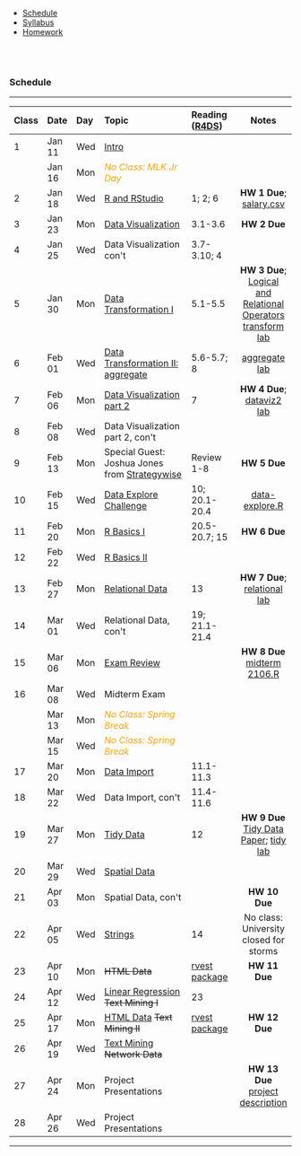 
<ul class="navibar">
  <li><a href="./index.html" class="current" >Schedule</a></li>
  <li><a href="./syllabus.html" class="navibar" >Syllabus</a></li>
  <li><a href="./homework.html" class="navibar" >Homework</a></li>
</ul>



<!--- Start Main Page --->
<br><br>

### Schedule

-----------

--------------------------------------------------------------------------------
Class   Date     Day   Topic                        Reading          Notes
                                                    ([R4DS])
-----   ------   ----  ---------------------------- -------------- -------------
1       Jan 11   Wed   [Intro]    

        Jan 16   Mon   <font color="orange">                                
                       *No Class: MLK Jr Day* 
                       </font>   
        
2       Jan 18   Wed   [R and RStudio]			        1; 2; 6		      **HW 1 Due**;<br>
                                                                    [salary.csv]
             
3       Jan 23   Mon   [Data Visualization]         3.1-3.6         **HW 2 Due**

4       Jan 25   Wed   Data Visualization con\'t    3.7-3.10; 4    
       
5       Jan 30   Mon   [Data Transformation I]      5.1-5.5         **HW 3 Due**; <br>
                                                                    [Logical and Relational Operators]  
                                                                    [transform lab]

6       Feb 01   Wed   [Data Transformation II:     5.6-5.7; 8      [aggregate lab]
                        aggregate]
                   
7       Feb 06   Mon   [Data Visualization part 2]  7               **HW 4 Due**; <br>
                                                                    [dataviz2 lab]

8       Feb 08   Wed   Data Visualization part 2,
                        con\'t
  
9       Feb 13   Mon   Special Guest: Joshua        Review 1-8      **HW 5 Due**
                       Jones from 
                       [Strategywise](
                       http://strategywise.com/)
                     
10      Feb 15   Wed   [Data Explore Challenge]     10;             [data-explore.R]
                                                    20.1-20.4

11      Feb 20   Mon   [R Basics I]                 20.5-20.7;      **HW 6 Due**
                                                    15         
        
12      Feb 22   Wed   [R Basics II]                           
       
13      Feb 27   Mon   [Relational Data]			      13	            **HW 7 Due**;
                                                                    [relational lab]

14      Mar 01   Wed   Relational Data, con\'t      19; 
                                                    21.1-21.4

15      Mar 06   Mon   [Exam Review]                                **HW 8 Due**
                                                                    [midterm 2106.R]

16      Mar 08   Wed   Midterm Exam
                       
        Mar 13   Mon   <font color="orange"> 
                       *No Class: Spring Break* 
                       </font>  
        
        Mar 15   Wed   <font color="orange"> 
                       *No Class: Spring Break* 
                       </font>  

17      Mar 20   Mon   [Data Import]                11.1-11.3

18      Mar 22   Wed   Data Import, con\'t   			  11.4-11.6			

19      Mar 27   Mon   [Tidy Data]                	12              **HW 9 Due** <br>
                                                                    [Tidy Data Paper];
                                                                    [tidy lab]

20      Mar 29   Wed   [Spatial Data]     			

21      Apr 03   Mon   Spatial Data, con\'t  						            **HW 10 Due**

22      Apr 05   Wed   [Strings]  					        14              No class: University closed for storms

23      Apr 10   Mon   ~~HTML Data~~             	  [rvest          **HW 11 Due**
                                                    package] 				

24      Apr 12   Wed   [Linear Regression]          23
                       ~~Text Mining I~~                                  

25      Apr 17   Mon   [HTML Data]                  [rvest          **HW 12 Due**
                       ~~Text Mining II~~           package] 				

26      Apr 19   Wed   [Text Mining]
                       ~~Network Data~~                        

27      Apr 24   Mon   Project Presentations                        **HW 13 Due** <br>
                                                                    [project description](./projects.html)

28      Apr 26   Wed   Project Presentations
--------------------------------------------------------------------------------



<!--- Lectures --->
[Intro]: lectures/01-Intro.pdf
[R and RStudio]: lectures/02-Rintro.pdf
[Data Visualization]: lectures/03-dataviz.pdf
[Data Transformation I]: lectures/04-transform.pdf
[Data Transformation II: aggregate]: lectures/05-aggregate.pdf
[Data Visualization part 2]: lectures/06-dataviz2.pdf
[Data Explore Challenge]: lectures/07-dataexplore-challenge.html
[R Basics I]: lectures/08-rbasics.pdf
[R Basics II]: lectures/09-rbasics2.pdf
[Relational Data]: lectures/10-relational.pdf
[Data Import]: lectures/11-import.pdf
[Tidy Data]: lectures/12-tidy.pdf
[Spatial Data]: lectures/13-spatial.pdf
[Strings]: lectures/14-strings.pdf
[Linear Regression]: lectures/16-regression.pdf   
[HTML Data]: lectures/15-webdata.pdf
[Text Mining]: lectures/17-wordcloud.pdf
   
<!--- Notes --->
[salary.csv]: data/salary.csv
[R4DS]: http://r4ds.had.co.nz
[rvest package]: http://blog.rstudio.org/2014/11/24/rvest-easy-web-scraping-with-r/
[Logical and Relational Operators]: lectures/logic-sets-control.html
[transform lab]: lectures/04-transform-lab.R
[aggregate lab]: lectures/05-aggregate-lab.R
[dataviz2 lab]: lectures/06-dataviz2-lab.R
[data-explore.R]: lectures/07-dataexplore-challenge.R
[relational lab]: lectures/10-relational-lab.R
[Exam Review]: lectures/midterm16.pdf
[midterm 2106.R]: lectures/midterm16.R
[Tidy Data Paper]: http://www.jstatsoft.org/v59/i10/paper
[tidy lab]: lectures/12-tidy-lab.R


----






